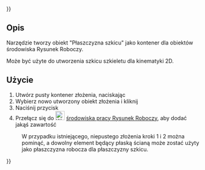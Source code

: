 {{UnfinishedDocu{{#translation:}}}}
<languages/>

{{Docnav/pl
|[[Assembly3_ConstraintArcLineTangent/pl|Wiązanie stycznie do linii łuku]]
|[[Assembly3_ConstraintLineLength/pl|Wiązanie długość linii]]
|[[Assembly3_Workbench/pl|środowisko pracy Assembly3]]
|IconL=Assembly_ConstraintArcLineTangent.svg
|IconR=Assembly_ConstraintLineLength.svg
|IconC=Assembly3_workbench_icon.svg
}}

{{GuiCommand/pl
|Name=Assembly3 ConstraintSketchPlane
|Name/pl=Assembly3: Wiązanie płaszczyzna szkicu
|Icon=Assembly_ConstraintSketchPlane.svg
|Workbenches=[[Assembly3_Workbench/pl|Assembly3]]
}}

<span id="Description"></span>
==Opis==

Narzędzie {{Button|[[Image:Assembly_ConstraintSketchPlane.svg|24px]] [[Assembly3_ConstraintSketchPlane/pl|Wiązanie płaszczyzna szkicu]]}} tworzy obiekt "Płaszczyzna szkicu" jako kontener dla obiektów środowiska Rysunek Roboczy. 

Może być użyte do utworzenia szkicu szkieletu dla kinematyki 2D.

<span id="Usage"></span>
==Użycie== 

# Utwórz pusty kontener złożenia, naciskając {{Button|[[Image:Assembly_New_Assembly.svg‎‎|16px]] [[Assembly3_CreateAssembly/pl|Utwórz złożenie]]}}
# Wybierz nowo utworzony obiekt złożenia i kliknij {{Button|[[Image:Assembly_Add_Workplane.svg‎‎|16px]] [[Assembly3_AddWorkplane/pl|Dodaj płaszczyznę roboczą]]}}
# Naciśnij przycisk {{Button|[[Image:Assembly_ConstraintSketchPlane.svg|24px]] [[Assembly3_ConstraintSketchPlane/pl|Wiązanie płaszczyzna szkicu]]}}
# Przełącz się do [[Image:Workbench_Draft.svg|24px]] [[Draft_Workbench/pl|środowiska pracy Rysunek Roboczy]], aby dodać jakąś zawartość

: W przypadku istniejącego, niepustego złożenia kroki 1 i 2 można pominąć, a dowolny element będący płaską ścianą może zostać użyty jako płaszczyzna robocza dla płaszczyzny szkicu.


{{Docnav/pl
|[[Assembly3_ConstraintArcLineTangent/pl|Wiązanie stycznie do linii łuku]]
|[[Assembly3_ConstraintLineLength/pl|Wiązanie długość linii]]
|[[Assembly3_Workbench/pl|środowisko pracy Assembly3]]
|IconL=Assembly_ConstraintArcLineTangent.svg
|IconR=Assembly_ConstraintLineLength.svg
|IconC=Assembly3_workbench_icon.svg
}}

{{Userdocnavi{{#translation:}}}}